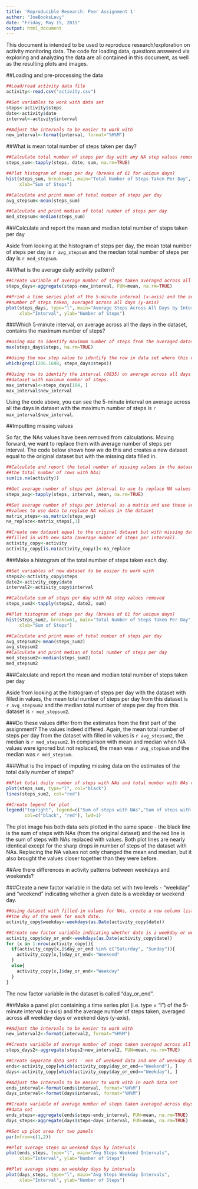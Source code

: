 ```yaml
---
title: 'Reproducible Research: Peer Assignment 1'
author: "JoeBooksLevy"
date: "Friday, May 15, 2015"
output: html_document
---
```



This document is intended to be used to reproduce research/exploration on activity 
monitoring data. The code for loading data, questions answered via exploring and 
analyzing the data are all contained in this document, as well as the resulting
plots and images.


##Loading and pre-processing the data

```r
##Load/read activity data file
activity<-read.csv("activity.csv")

##Set variables to work with data set
steps<-activity$steps
date<-activity$date
interval<-activity$interval

##Adjust the intervals to be easier to work with
new_interval<-format(interval, format="%H%M")
```




##What is mean total number of steps taken per day?

```r
##Calculate total number of steps per day with any NA step values removed
steps_sum<-tapply(steps, date, sum, na.rm=TRUE)

##Plot histogram of steps per day (breaks of 61 for unique days)
hist(steps_sum, breaks=61, main="Total Number of Steps Taken Per Day", 
     xlab="Sum of Steps")

##Calculate and print mean of total number of steps per day
avg_stepsum<-mean(steps_sum)

##Calculate and print median of total number of steps per day
med_stepsum<-median(steps_sum)
```

###Calculate and report the mean and median total number of steps taken per day

Aside from looking at the histogram of steps per day, the mean total number of
steps per day is `r avg_stepsum` and the median total number of steps per day is
`r med_stepsum`.




##What is the average daily activity pattern?

```r
##Create variable of average number of steps taken averaged across all days
steps_days<-aggregate(steps~new_interval, FUN=mean, na.rm=TRUE)

##Print a time series plot of the 5-minute interval (x-axis) and the average
##number of steps taken, averaged across all days (y-axis)
plot(steps_days, type="l", main="Average Steps Across All Days by Intervals", 
     xlab="Interval", ylab="Number of Steps")
```

###Which 5-minute interval, on average across all the days in the dataset, contains the maximum number of steps?

```r
##Using max to identify maximum number of steps from the averaged dataset
max(steps_days$steps, na.rm=TRUE) 

##Using the max step value to identify the row in data set where this occurs
which(grepl(206.1698, steps_days$steps))

##Using row to identify the interval (0835) on average across all days in 
##dataset with maximum number of steps.
max_interval<-steps_days[104, ]
max_interval$new_interval
```

Using the code above, you can see the 5-minute interval on average across all 
the days in dataset with the maximum number of steps is `r max_interval$new_interval`.




##Imputting missing values

So far, the NAs values have been removed from calculations. Moving forward, we 
want to replace them with average number of steps per interval. The code below 
shows how we do this and creates a new dataset equal to the original dataset but
with the missing data filled in.

```r
##Calculate and report the total number of missing values in the dataset (i.e. 
##the total number of rows with NAs)
sum(is.na(activity))

##Get average number of steps per interval to use to replace NA values
steps_avg<-tapply(steps, interval, mean, na.rm=TRUE)

##Set average number of steps per interval as a matrix and use these average 
##values to use data to replace NA values in the dataset
matrix_steps<-as.matrix(steps_avg)
na_replace<-matrix_steps[,1]

##Create new dataset equal to the original dataset but with missing data (NAs) 
##filled in with new data (average number of steps per interval).
activity_copy<-activity
activity_copy[is.na(activity_copy)]<-na_replace
```

###Make a histogram of the total number of steps taken each day.

```r
##Set variables of new dataset to be easier to work with
steps2<-activity_copy$steps
date2<-activity_copy$date
interval2<-activity_copy$interval

##Calculate sum of steps per day with NA step values removed
steps_sum2<-tapply(steps2, date2, sum)

##Plot histogram of steps per day (breaks of 61 for unique days)
hist(steps_sum2, breaks=61, main="Total Number of Steps Taken Per Day", 
     xlab="Sum of Steps")

##Calculate and print mean of total number of steps per day
avg_stepsum2<-mean(steps_sum2)
avg_stepsum2
##Calculate and print median of total number of steps per day
med_stepsum2<-median(steps_sum2)
med_stepsum2
```

###Calculate and report the mean and median total number of steps taken per day

Aside from looking at the histogram of steps per day with the dataset with 
filled in values, the mean total number of steps per day from this dataset is 
`r avg_stepsum2` and the median total number of steps per day from this dataset 
is `r med_stepsum2`.

###Do these values differ from the estimates from the first part of the assignment? 
The values indeed differed. Again, the mean total number of steps per day from 
the dataset with filled in values is `r avg_stepsum2`, the median is `r med_stepsum2`. 
In comparison with mean and median when NA values were ignored but not replaced,
the mean was `r avg_stepsum` and the median was `r med_stepsum`.

###What is the impact of imputing missing data on the estimates of the total daily number of steps?

```r
##Plot total daily number of steps with NAs and total number with NAs replaced
plot(steps_sum, type="l", col="black")
lines(steps_sum2, col="red")

##Create legend for plot
legend("topright", legend=c("Sum of steps with NAs","Sum of steps with NAs replaced"), 
       col=c("black", "red"), lwd=1)
```

The plot image has both data sets plotted in the same space - the black line is
the sum of steps with NAs (from the original dataset) and the red line is the
sum of steps with NAs replaced with values. Both plot lines are nearly identical
except for the sharp drops in number of steps of the dataset with NAs. Replacing
the NA values not only changed the mean and median, but it also brought the 
values closer together than they were before.




##Are there differences in activity patterns between weekdays and weekends?

###Create a new factor variable in the data set with two levels - "weekday" and "weekend" indicating whether a given date is a weekday or weekend day.

```r
##Using dataset with filled-in values for NAs, create a new column listing 
##the day of the week for each date.  
activity_copy$weekday<-weekdays(as.Date(activity_copy$date))

##Create new factor variable indicating whether date is a weekday or weekend day
activity_copy$day_or_end<-weekdays(as.Date(activity_copy$date))
for (x in 1:nrow(activity_copy)){
  if(activity_copy[x,]$day_or_end %in% c("Saturday", "Sunday")){
    activity_copy[x,]$day_or_end<-"Weekend"
  }
  else{
    activity_copy[x,]$day_or_end<-"Weekday"
  }
}

```

The new factor variable in the dataset is called "day_or_end".

###Make a panel plot containing a time series plot (i.e. type = "l") of the 5-minute interval (x-axis) and the average number of steps taken, averaged across all weekday days or weekend days (y-axis).

```r
##Adjust the intervals to be easier to work with
new_interval2<-format(interval2, format="%H%M")

##Create variable of average number of steps taken averaged across all days
steps_days2<-aggregate(steps2~new_interval2, FUN=mean, na.rm=TRUE)

##Create separate data sets - one of weekend data and one of weekday data
ends<-activity_copy[which(activity_copy$day_or_end=="Weekend"), ]
days<-activity_copy[which(activity_copy$day_or_end=="Weekday"), ]

##Adjust the intervals to be easier to work with in each data set
ends_interval<-format(ends$interval, format="%H%M")
days_interval<-format(days$interval, format="%H%M")

##Create variable of average number of steps taken averaged across days in each
##data set
ends_steps<-aggregate(ends$steps~ends_interval, FUN=mean, na.rm=TRUE)
days_steps<-aggregate(days$steps~days_interval, FUN=mean, na.rm=TRUE)

##Set up plot area for two panels
par(mfrow=c(1,2))

##Plot average steps on weekend days by intervals
plot(ends_steps, type="l", main="Avg Steps Weekend Intervals", 
     xlab="Interval", ylab="Number of Steps")

##Plot average steps on weekday days by intervals
plot(days_steps, type="l", main="Avg Steps Weekday Intervals", 
     xlab="Interval", ylab="Number of Steps")
```
